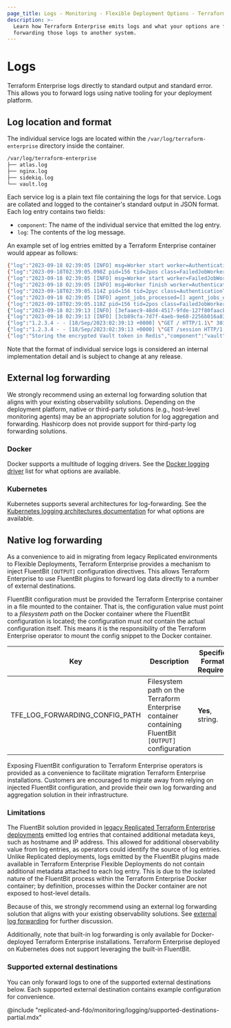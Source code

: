 ```yaml
---
page_title: Logs - Monitoring - Flexible Deployment Options - Terraform Enterprise
description: >-
  Learn how Terraform Enterprise emits logs and what your options are for
  forwarding those logs to another system.
---
```



# Logs

Terraform Enterprise logs directly to standard output and standard error. This
allows you to forward logs using native tooling for your deployment platform.

## Log location and format

The individual service logs are located within the
`/var/log/terraform-enterprise` directory inside the container.

```sh
/var/log/terraform-enterprise
├── atlas.log
├── nginx.log
├── sidekiq.log
└── vault.log
```

Each service log is a plain text file containing the logs for that service. Logs
are collated and logged to the container's standard output in JSON format. Each
log entry contains two fields:

* `component`: The name of the individual service that emitted the log entry.
* `log`: The contents of the log message.

An example set of log entries emitted by a Terraform Enterprise container would appear as follows:

```sh
{"log":"2023-09-18 02:39:05 [INFO] msg=Worker start worker=AuthenticationTokenDeletionWorker","component":"sidekiq"}
{"log":"2023-09-18T02:39:05.098Z pid=156 tid=2pos class=FailedJobWorker jid=1010d28ac591979d9decb61f INFO: start","component":"sidekiq"}
{"log":"2023-09-18 02:39:05 [INFO] msg=Worker start worker=FailedJobWorker","component":"sidekiq"}
{"log":"2023-09-18 02:39:05 [INFO] msg=Worker finish worker=AuthenticationTokenDeletionWorker","component":"sidekiq"}
{"log":"2023-09-18T02:39:05.114Z pid=156 tid=2pyc class=AuthenticationTokenDeletionWorker jid=515e8a727a3e4948e9dbb04a elapsed=0.034 INFO: done","component":"sidekiq"}
{"log":"2023-09-18 02:39:05 [INFO] agent_jobs_processed=[] agent_jobs_errored=[] msg=Worker finish worker=FailedJobWorker","component":"sidekiq"}
{"log":"2023-09-18T02:39:05.118Z pid=156 tid=2pos class=FailedJobWorker jid=1010d28ac591979d9decb61f queue=default elapsed=0.02 INFO: done","component":"sidekiq"}
{"log":"2023-09-18 02:39:13 [INFO] [3efaaec9-48d4-4517-9fde-127f80faacb4] [dd.service=atlas dd.trace_id=1904097642804464614 dd.span_id=0 ddsource=ruby] {\"method\":\"GET\",\"path\":\"/\",\"format\":\"html\",\"status\":301,\"allocations\":493,\"duration\":0.72,\"view\":0.0,\"db\":0.0,\"location\":\"https://tfe.example.com/session\",\"dd\":{\"trace_id\":\"1904097642804464614\",\"span_id\":\"0\",\"env\":\"\",\"service\":\"atlas\",\"version\":\"\"},\"ddsource\":[\"ruby\"],\"uuid\":\"3efaaec9-48d4-4517-9fde-127f80faacb4\",\"remote_ip\":\"1.2.3.4\",\"request_id\":\"3efaaec9-48d4-4517-9fde-127f80faacb4\",\"user_agent\":\"Mozilla/5.0 (X11; Linux x86_64) AppleWebKit/537.36 (KHTML, like Gecko) Chrome/115.0.0.0 Safari/537.36\",\"user\":null,\"auth_source\":null}","component":"atlas"}
{"log":"2023-09-18 02:39:13 [INFO] [3cb89cfa-7d7f-4aeb-9e60-2256b016a839] [dd.service=atlas dd.trace_id=4370203755142829190 dd.span_id=0 ddsource=ruby] {\"method\":\"GET\",\"path\":\"/session\",\"format\":\"html\",\"status\":200,\"allocations\":3895,\"duration\":7.3,\"view\":5.77,\"db\":0.59,\"dd\":{\"trace_id\":\"4370203755142829190\",\"span_id\":\"0\",\"env\":\"\",\"service\":\"atlas\",\"version\":\"\"},\"ddsource\":[\"ruby\"],\"uuid\":\"3cb89cfa-7d7f-4aeb-9e60-2256b016a839\",\"remote_ip\":\"1.2.3.4\",\"request_id\":\"3cb89cfa-7d7f-4aeb-9e60-2256b016a839\",\"user_agent\":\"Mozilla/5.0 (X11; Linux x86_64) AppleWebKit/537.36 (KHTML, like Gecko) Chrome/115.0.0.0 Safari/537.36\",\"user\":null,\"auth_source\":null}","component":"atlas"}
{"log":"1.2.3.4 - - [18/Sep/2023:02:39:13 +0000] \"GET / HTTP/1.1\" 301 117 \"-\" \"Mozilla/5.0 (X11; Linux x86_64) AppleWebKit/537.36 (KHTML, like Gecko) Chrome/115.0.0.0 Safari/537.36\"","component":"nginx"}
{"log":"1.2.3.4 - - [18/Sep/2023:02:39:13 +0000] \"GET /session HTTP/1.1\" 200 1735 \"-\" \"Mozilla/5.0 (X11; Linux x86_64) AppleWebKit/537.36 (KHTML, like Gecko) Chrome/115.0.0.0 Safari/537.36\"","component":"nginx"}
{"log":"Storing the encrypted Vault token in Redis","component":"vault"}
```

Note that the format of individual service logs is considered an internal implementation
detail and is subject to change at any release.

## External log forwarding

We strongly recommend using an external log forwarding solution that aligns with
your existing observability solutions. Depending on the deployment platform,
native or third-party solutions (e.g., host-level monitoring agents) may be an
appropriate solution for log aggregation and forwarding. Hashicorp does not provide
support for third-party log forwarding solutions.

### Docker

Docker supports a multitude of logging drivers. See the [Docker logging
driver](https://docs.docker.com/config/containers/logging/configure/) list for what
options are available.

### Kubernetes

Kubernetes supports several architectures for log-forwarding. See the
[Kubernetes logging architectures documentation](https://kubernetes.io/docs/concepts/cluster-administration/logging/#cluster-level-logging-architectures)
for what options are available.

## Native log forwarding

As a convenience to aid in migrating from legacy Replicated environments
to Flexible Deployments, Terraform Enterprise provides a mechanism to inject
FluentBit `[OUTPUT]` configuration directives. This allows Terraform Enterprise
to use FluentBit plugins to forward log data directly to a number of external
destinations.

FluentBit configuration must be provided the Terraform Enterprise container in
a file mounted to the container. That is, the configuration value must point to
a _filesystem path_ on the Docker container where the FluentBit configuration is
located; the configuration must _not_ contain the actual configuration itself.
This means it is the responsibility of the Terraform Enterprise operator to mount the config
snippet to the Docker container.

| **Key**                        | **Description**                                                                                     | **Specific Format Required** |
| ------------------------------ | --------------------------------------------------------------------------------------------------- | ---------------------------- |
| TFE_LOG_FORWARDING_CONFIG_PATH | Filesystem path on the Terraform Enterprise container containing FluentBit `[OUTPUT]` configuration | **Yes**, string.             |

<Note title="Future deprecation">
Exposing FluentBit configuration to Terraform Enterprise operators is provided as a convenience to
facilitate migration Terraform Enterprise installations. Customers are encouraged
to migrate away from relying on injected FluentBit configuration, and provide their
own log forwarding and aggregation solution in their infrastructure.
</Note>

### Limitations

The FluentBit solution provided in [legacy Replicated Terraform Enterprise deployments](/terraform/enterprise/replicated/monitoring/logging)
emitted log entries that contained additional metadata keys, such as hostname and
IP address. This allowed for additional observability value from log entries, as
operators could identify the source of log entries. Unlike Replicated deployments,
logs emitted by the FluentBit plugins made available in Terraform Enterprise
Flexible Deployments do not contain additional metadata attached to each log entry.
This is due to the isolated nature of the FluentBit process within the Terraform
Enterprise Docker container; by definition, processes within the Docker container
are not exposed to host-level details.

Because of this, we strongly recommend using an external log forwarding solution
that aligns with your existing observability solutions. See [external log forwarding](#external-log-forwarding)
for further discussion.

Additionally, note that built-in log forwarding is only available for Docker-deployed
Terraform Enterprise installations. Terraform Enterprise deployed on Kubernetes
does not support leveraging the built-in FluentBit.

### Supported external destinations

You can only forward logs to one of the supported external destinations below.
Each supported external destination contains example configuration for convenience.

@include "replicated-and-fdo/monitoring/logging/supported-destinations-partial.mdx"
